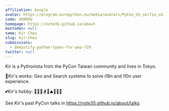 ```yaml
---
affiliation: Google
avatar: https://program.europython.eu/media/avatars/PyCon_US_selfie_sGzgapq.jpeg
code: XKDR9U
homepage: https://note35.github.io/about
mastodon: null
name: Kir Chou
slug: kir-chou
submissions:
  - demystify-python-types-for-pep-729
twitter: null
---
```


Kir is a Pythonista from the PyCon Taiwan community and lives in Tokyo.

💼Kir's works: Geo and Search systems to solve i18n and l10n user experience.

💕Kir's hobby: 🍷🍶🍺🏂🧗⛰️🧑‍🌾🏃

See Kir's past PyCon talks in https://note35.github.io/about/talks
